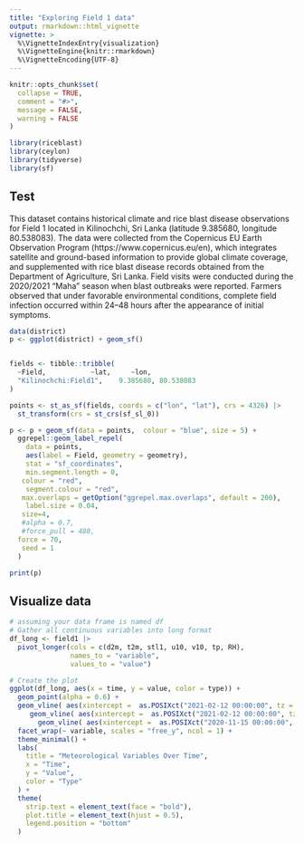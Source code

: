 ```yaml
---
title: "Exploring Field 1 data"
output: rmarkdown::html_vignette
vignette: >
  %\VignetteIndexEntry{visualization}
  %\VignetteEngine{knitr::rmarkdown}
  %\VignetteEncoding{UTF-8}
---
```


```r
knitr::opts_chunk$set(
  collapse = TRUE,
  comment = "#>",
  message = FALSE,
  warning = FALSE
)
```

```r
library(riceblast)
library(ceylon)
library(tidyverse)
library(sf)
```


## Test

This dataset contains historical climate and rice blast disease observations for Field 1 located in Kilinochchi, Sri Lanka (latitude 9.385680, longitude 80.538083). The data were collected from the Copernicus EU Earth Observation Program (https://www.copernicus.eu/en), which integrates satellite and ground-based information to provide global climate coverage, and supplemented with rice blast disease records obtained from the Department of Agriculture, Sri Lanka. Field visits were conducted during the 2020/2021 “Maha” season when blast outbreaks were reported. Farmers observed that under favorable environmental conditions, complete field infection occurred within 24–48 hours after the appearance of initial symptoms.

```r
data(district)
p <- ggplot(district) + geom_sf() 


fields <- tibble::tribble( 
  ~Field,           ~lat,     ~lon,
  "Kilinochchi:Field1",    9.385680, 80.538083
)

points <- st_as_sf(fields, coords = c("lon", "lat"), crs = 4326) |>
  st_transform(crs = st_crs(sf_sl_0))

p <- p + geom_sf(data = points,  colour = "blue", size = 5) +
  ggrepel::geom_label_repel(
    data = points,
    aes(label = Field, geometry = geometry),
    stat = "sf_coordinates",
    min.segment.length = 0,
   colour = "red",
    segment.colour = "red",
   max.overlaps = getOption("ggrepel.max.overlaps", default = 200),
    label.size = 0.04,
   size=4,
   #alpha = 0.7,
   #force_pull = 480,
  force = 70,
   seed = 1
  )

print(p)
```
## Visualize data

```r
# assuming your data frame is named df
# Gather all continuous variables into long format
df_long <- field1 |>
  pivot_longer(cols = c(d2m, t2m, stl1, u10, v10, tp, RH),
               names_to = "variable",
               values_to = "value")

# Create the plot
ggplot(df_long, aes(x = time, y = value, color = type)) +
  geom_point(alpha = 0.6) +
  geom_vline( aes(xintercept =  as.POSIXct("2021-02-12 00:00:00", tz = "UTC")), color = "red", linetype = "dashed") +
     geom_vline( aes(xintercept =  as.POSIXct("2021-02-12 00:00:00", tz = "UTC")-(14 * 24 * 60 * 60)), color = "blue", linetype = "dashed") +
       geom_vline( aes(xintercept =  as.POSIXct("2020-11-15 00:00:00", tz = "UTC")), color = "darkgreen", linetype = "dashed") +
  facet_wrap(~ variable, scales = "free_y", ncol = 1) +
  theme_minimal() +
  labs(
    title = "Meteorological Variables Over Time",
    x = "Time",
    y = "Value",
    color = "Type"
  ) +
  theme(
    strip.text = element_text(face = "bold"),
    plot.title = element_text(hjust = 0.5),
    legend.position = "bottom"
  )
```

